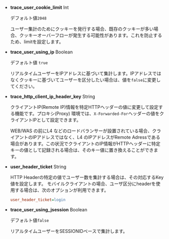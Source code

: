 -   **trace_user_cookie_limit** <span class='type'>Int</span>

    デフォルト値`2048`

    ユーザー集計のためにクッキーを発行する場合、既存のクッキーが多い場合、クッキーオーバーフローが発生する可能性があります。これを防止するため、limitを設定します。

-   **trace_user_using_ip** <span class='type'>Boolean</span>

    デフォルト値 `true`

    リアルタイムユーザーをIPアドレスに基づいて集計します。IPアドレスではなくクッキーに基づいてユーザーを区分したい場合は、値を`false`に変更してください。

-   **trace_http_client_ip_header_key** <span class='type'>String</span>

    クライアントIP(Remote IP)情報を特定HTTPヘッダーの値に変更して設定する機能です。プロキシ(Proxy) 環境では、`X-Forwarded-For`ヘッダーの値をクライアントIPとして設定できます。

    WEB/WAS の前にL4 などのロードバランサーが設置されている場合、クライアントのIPアドレスではなく、L4 のIPアドレスがRemote Adressである場合があります。この状況でクライアントのIP情報がHTTPヘッダーに特定キーの値として記録される場合は、そのキー値に置き換えることができます。

-   **user_header_ticket** <span class='type'>String</span>

    HTTP Headerの特定の値でユーザー数を集計する場合は、その対応するKey値を設定します。 モバイルクライアントの場合、ユーザ区分にheaderを使用する場合は、次のオプションが利用できます。

    ```ini title='whatap.conf'
    user_header_ticket=login
    ```

-   **trace_user_using_jsession** <span class='type'>Boolean</span>

    デフォルト値`false`

    リアルタイムユーザーをSESSIONIDベースで集計します。
